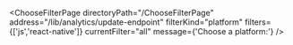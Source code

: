 


<ChooseFilterPage
    directoryPath="/ChooseFilterPage"
    address="/lib/analytics/update-endpoint"
    filterKind="platform"
    filters={['js','react-native']}
    currentFilter="all"
    message={'Choose a platform:'}
/>
